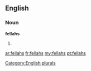 ==English==

===Noun===
'''fellahs'''

# {{plural of|[[fellah]]}}

[[Category:English plurals]]

[[ar:fellahs]]
[[fr:fellahs]]
[[my:fellahs]]
[[pt:fellahs]]